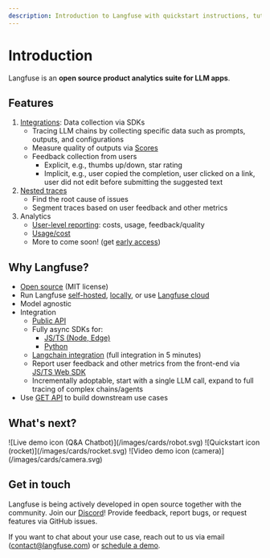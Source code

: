 ```yaml
---
description: Introduction to Langfuse with quickstart instructions, tutorials, and more.
---
```



# Introduction

Langfuse is an **open source product analytics suite for LLM apps**.

## Features

1. [Integrations](/docs/integrations): Data collection via SDKs
   - Tracing LLM chains by collecting specific data such as prompts, outputs, and configurations
   - Measure quality of outputs via [Scores](/docs/scores)
   - Feedback collection from users
     - Explicit, e.g., thumbs up/down, star rating
     - Implicit, e.g., user copied the completion, user clicked on a link, user did not edit before submitting the suggested text
1. [Nested traces](/docs/tracing)
   - Find the root cause of issues
   - Segment traces based on user feedback and other metrics
1. Analytics
   - [User-level reporting](/docs/user-explorer): costs, usage, feedback/quality
   - [Usage/cost](/docs/token-usage)
   - More to come soon! (get [early access](/docs/analytics))

## Why Langfuse?

- [Open source](/docs/open-source) (MIT license)
- Run Langfuse [self-hosted](/docs/deployment/self-host), [locally](/docs/deployment/local), or use [Langfuse cloud](/docs/deployment/cloud)
- Model agnostic
- Integration
  - [Public API](/docs/integrations/api)
  - Fully async SDKs for:
    - [JS/TS (Node, Edge)](/docs/integrations/sdk/typescript)
    - [Python](/docs/integrations/sdk/python)
  - [Langchain integration](/docs/integrations/langchain) (full integration in 5 minutes)
  - Report user feedback and other metrics from the front-end via [JS/TS Web SDK](/docs/integrations/sdk/typescript-web)
  - Incrementally adoptable, start with a single LLM call, expand to full tracing of complex chains/agents
- Use [GET API](/docs/integrations/api) to build downstream use cases

## What's next?

<Cards num={3}>
  <Card href="/docs/demo" title="Live demo" image arrow>
    ![Live demo icon (Q&A Chatbot)](/images/cards/robot.svg)
  </Card>
  <Card href="/docs/get-started" title="Quickstart" image arrow>
    ![Quickstart icon (rocket)](/images/cards/rocket.svg)
  </Card>
  <Card href="/docs/video" title="Langfuse in 2 minutes" image arrow>
    ![Video demo icon (camera)](/images/cards/camera.svg)
  </Card>
</Cards>

## Get in touch

Langfuse is being actively developed in open source together with the community.
Join our [Discord](/discord)! Provide feedback, report bugs, or request features
via GitHub issues.

If you want to chat about your use case, reach out to us via email (contact@langfuse.com) or [schedule a demo](/schedule-demo).
